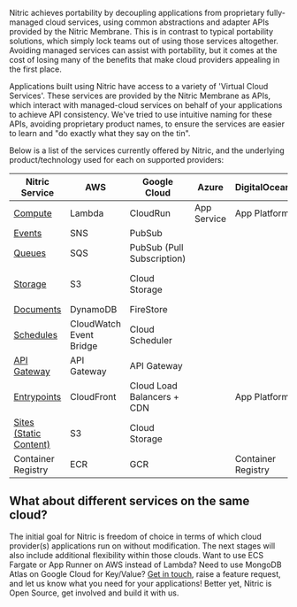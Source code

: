 Nitric achieves portability by decoupling applications from proprietary fully-managed cloud services, using common abstractions and adapter APIs provided by the Nitric Membrane. This is in contrast to typical portability solutions, which simply lock teams out of using those services altogether. Avoiding managed services can assist with portability, but it comes at the cost of losing many of the benefits that make cloud providers appealing in the first place.

Applications built using Nitric have access to a variety of 'Virtual Cloud Services'. These services are provided by the Nitric Membrane as APIs, which interact with managed-cloud services on behalf of your applications to achieve API consistency. We've tried to use intuitive naming for these APIs, avoiding proprietary product names, to ensure the services are easier to learn and "do exactly what they say on the tin".

Below is a list of the services currently offered by Nitric, and the underlying product/technology used for each on supported providers:

| **Nitric Service**                | **AWS**                 | **Google Cloud**           | **Azure**   | **DigitalOcean**   | **Local**                                               |
| --------------------------------- | ----------------------- | -------------------------- | ----------- | ------------------ | ------------------------------------------------------- |
| [Compute](./services)             | Lambda                  | CloudRun                   | App Service | App Platform       | Docker                                                  |
| [Events](./events)                | SNS                     | PubSub                     |             |                    | Custom                                                  |
| [Queues](./queues)                | SQS                     | PubSub (Pull Subscription) |             |                    | Custom                                                  |
| [Storage](./storage)              | S3                      | Cloud Storage              |             |                    | Docker Volume Storage                                   |
| [Documents](./documents)          | DynamoDB                | FireStore                  |             |                    | Scribble                                                |
| [Schedules](./schedules)          | CloudWatch Event Bridge | Cloud Scheduler            |             |                    | _currently unavailable_                                 |
| [API Gateway](./api-gateways)     | API Gateway             | API Gateway                |             |                    | [Custom](https://github.com/nitrictech/dev-api-gateway) |
| [Entrypoints](./entrypoints)      | CloudFront              | Cloud Load Balancers + CDN |             | App Platform       | Nginx                                                   |
| [Sites (Static Content)](./sites) | S3                      | Cloud Storage              |             |                    | Nginx                                                   |
| Container Registry                | ECR                     | GCR                        |             | Container Registry | Docker                                                  |

## What about different services on the same cloud?

The initial goal for Nitric is freedom of choice in terms of which cloud provider(s) applications run on without modification. The next stages will also include additional flexibility within those clouds. Want to use ECS Fargate or App Runner on AWS instead of Lambda? Need to use MongoDB Atlas on Google Cloud for Key/Value? [Get in touch](https://github.com/nitrictech/membrane/issues), raise a feature request, and let us know what you need for your applications! Better yet, Nitric is Open Source, get involved and build it with us.
